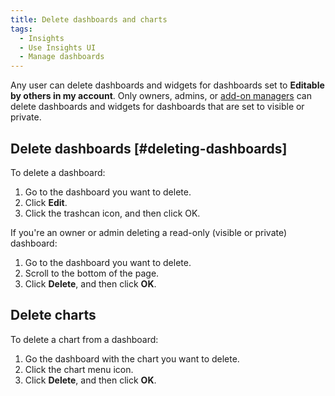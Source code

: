 ```yaml
---
title: Delete dashboards and charts
tags:
  - Insights
  - Use Insights UI
  - Manage dashboards
---
```


Any user can delete dashboards and widgets for dashboards set to **Editable by others in my account**. Only owners, admins, or [add-on managers](/docs/accounts-partnerships/accounts/account-setup/add-roles-permissions) can delete dashboards and widgets for dashboards that are set to visible or private.

## Delete dashboards [#deleting-dashboards]

To delete a dashboard:

1. Go to the dashboard you want to delete.
2. Click **Edit**.
3. Click the trashcan icon, and then click OK.

If you're an owner or admin deleting a read-only (visible or private) dashboard:

1. Go to the dashboard you want to delete.
2. Scroll to the bottom of the page.
3. Click **Delete**, and then click **OK**.

## Delete charts

To delete a chart from a dashboard:

1. Go the dashboard with the chart you want to delete.
2. Click the chart menu <Icon name="fe-more-horizontal"/>
   icon.
3. Click **Delete**, and then click **OK**.
